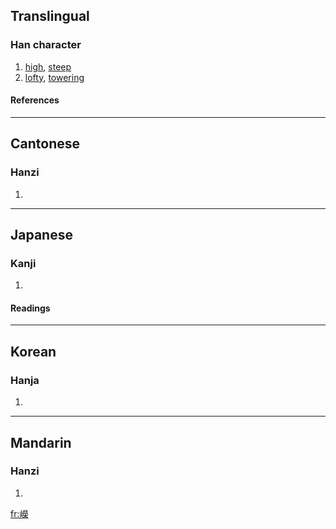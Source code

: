 {{see|嵘}}

==Translingual==
===Han character===
{{Han char|rn=46|rad=山|as=14|sn=17|four=2979<sub>4</sub>|canj=山火火木 (UFFD)}}
# [[high]], [[steep]]
# [[lofty]], [[towering]]
====References====
{{Han ref|kx=0321.120|dkj=08548|dj=0621.210|hdz=10803.100|uh=5DB8|ud=23992|bh=C0AF|bd=49327}}
----
==Cantonese==
===Hanzi===
{{yue-hanzi|jyut=|y=wing4}}
# {{defn|Cantonese}}
----
==Japanese==
===Kanji===
{{ja-kanji|grade=|rs=山14}}
# {{defn|Japanese}} 
====Readings====
{{ja-readings|on=[[こう]] (kō), [[おう]] (ō), [[えい]] (ei), [[よう]] (yō)|kun=[[けわしい]] (kewashii)}}
----
==Korean==
===Hanja===
{{ko-hanja|hangeul=영|rv=yeong|mr=yŏng}}
# {{defn|Korean}}
----
==Mandarin==
===Hanzi===
{{cmn-hanzi|sim=嵘|pin=[[róng]] ([[rong2]]), [[xù]] ([[xu4]]), [[yǔ]] ([[yu3]])|wg=jung<sup>2</sup>, hsü<sup>4</sup>, yü<sup>3</sup>}}
# {{defn|Mandarin}}

[[fr:嶸]]